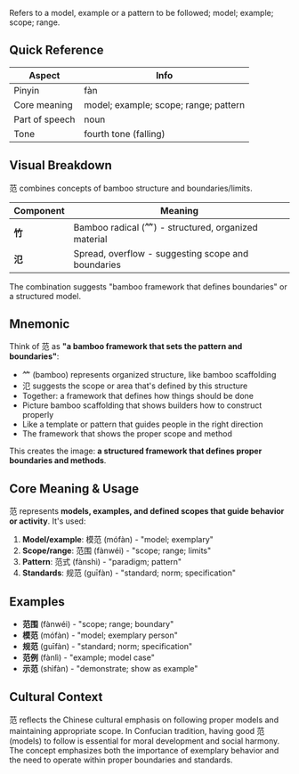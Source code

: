 Refers to a model, example or a pattern to be followed; model; example; scope; range.

## Quick Reference

| Aspect         | Info                                  |
| -------------- | ------------------------------------- |
| Pinyin         | fàn                                   |
| Core meaning   | model; example; scope; range; pattern |
| Part of speech | noun                                  |
| Tone           | fourth tone (falling)                 |

## Visual Breakdown

范 combines concepts of bamboo structure and boundaries/limits.

| Component | Meaning                                                    |
| --------- | ---------------------------------------------------------- |
| **竹**    | Bamboo radical (⺮) - structured, organized material       |
| **氾**    | Spread, overflow - suggesting scope and boundaries       |

The combination suggests "bamboo framework that defines boundaries" or a structured model.

## Mnemonic

Think of 范 as **"a bamboo framework that sets the pattern and boundaries"**:

- ⺮ (bamboo) represents organized structure, like bamboo scaffolding
- 氾 suggests the scope or area that's defined by this structure
- Together: a framework that defines how things should be done
- Picture bamboo scaffolding that shows builders how to construct properly
- Like a template or pattern that guides people in the right direction
- The framework that shows the proper scope and method

This creates the image: **a structured framework that defines proper boundaries and methods**.

## Core Meaning & Usage

范 represents **models, examples, and defined scopes that guide behavior or activity**. It's used:

1. **Model/example**: 模范 (mófàn) - "model; exemplary"
2. **Scope/range**: 范围 (fànwéi) - "scope; range; limits"
3. **Pattern**: 范式 (fànshì) - "paradigm; pattern"
4. **Standards**: 规范 (guīfàn) - "standard; norm; specification"

## Examples

- **范围** (fànwéi) - "scope; range; boundary"
- **模范** (mófàn) - "model; exemplary person"
- **规范** (guīfàn) - "standard; norm; specification"
- **范例** (fànlì) - "example; model case"
- **示范** (shìfàn) - "demonstrate; show as example"

## Cultural Context

范 reflects the Chinese cultural emphasis on following proper models and maintaining appropriate scope. In Confucian tradition, having good 范 (models) to follow is essential for moral development and social harmony. The concept emphasizes both the importance of exemplary behavior and the need to operate within proper boundaries and standards.
